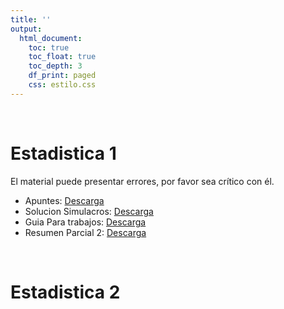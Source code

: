```yaml
---
title: ''
output:
  html_document:
    toc: true
    toc_float: true
    toc_depth: 3
    df_print: paged
    css: estilo.css
---
```

<br>

# **Estadistica 1**

El material puede presentar errores, por favor sea crítico con él.

- Apuntes: <a href="Resumen est.pdf" class= "download" title= "Apuntes" target="_blank" > Descarga </a>
- Solucion Simulacros: <a href="Simulacros est.pdf" class="download" title="Simulacros"target="_blank"> Descarga</a> 
- Guia Para trabajos: <a href="Trabajos est.pdf" class="download" title="Trabajos"target="_blank"> Descarga</a> 
- Resumen Parcial 2: <a href="Parcial 2 est.pdf" class="download" title="Parcial 2"target="_blank"> Descarga</a> 

<br>

# **Estadistica 2**

